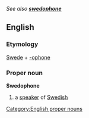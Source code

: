 ''See also '''[[swedophone]]'''''
==English==

===Etymology===
[[Swede]] + [[-ophone]]

===Proper noun===
'''Swedophone'''
# a [[speaker]] of [[Swedish]]
[[Category:English proper nouns]]